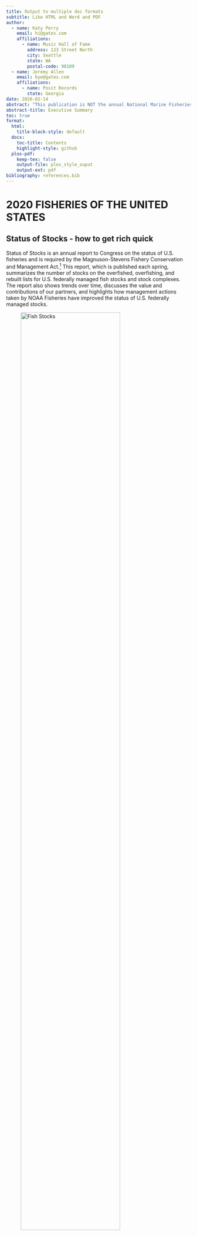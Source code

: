 ```yaml
---
title: Output to multiple doc formats
subtitle: Like HTML and Word and PDF
author:
  - name: Katy Perry
    email: hi@gates.com
    affiliations:
      - name: Music Hall of Fame
        address: 123 Street North
        city: Seattle
        state: WA
        postal-code: 98109
  - name: Jeremy Allen
    email: bye@gates.com
    affiliations:
      - name: Posit Records
        state: Georgia
date: 2026-02-14
abstract: "This publication is NOT the annual National Marine Fisheries Service (NMFS) yearbook of fishery statistics for the United States for 2020. It's a grab-bag of pieces put together for demo purposes only. The report provides, maybe, data on U.S. recreational catch and commercial fisheries landings and value as well as other aspects of U.S. commercial fishing. In addition, data are reported on the U.S. fishery processing industry, imports and exports of fishery-related products, and domestic supply and per capita consumption of fishery products."
abstract-title: Executive Summary
toc: true
format:
  html: 
    title-block-style: default
  docx:
    toc-title: Contents
    highlight-style: github
  plos-pdf:
    keep-tex: false
    output-file: plos_style_ouput
    output-ext: pdf
bibliography: references.bib
---
```


# 2020 FISHERIES OF THE UNITED STATES

## Status of Stocks - how to get rich quick

Status of Stocks is an annual report to Congress on the status of U.S. fisheries and is required by the Magnuson-Stevens Fishery Conservation and Management Act.[^1] This report, which is published each spring, summarizes the number of stocks on the overfished, overfishing, and rebuilt lists for U.S. federally managed fish stocks and stock complexes. The report also shows trends over time, discusses the value and contributions of our partners, and highlights how management actions taken by NOAA Fisheries have improved the status of U.S. federally managed stocks.

[^1]: The real report is here https://www.fisheries.noaa.gov/resource/document/fisheries-united-states-2020, but I copied and jumbled a lot of the text and graphics for demo purposes.

![Fish Stocks](images/fish.png){width="80%"}

## Fisheries of the United States

Fisheries of the United States, published each fall, has been produced in its various forms for more than 100 years. It is the NOAA Fisheries yearbook of fishery statistics for the United States. It provides a snapshot of data, primarily at the national level, on U.S. recreational catch and commercial fisheries landings and value. In addition, data are reported on U.S. aquaculture production, the U.S. seafood processing industry, imports and exports of fishery-related products, and domestic supply and per capita consumption of fishery products [@Menon2022a].

![Map](images/map.png){width="80%"}

## U.S. Marine Recreational Fisheries

NOAA Fisheries' Marine Recreational Information Program (MRIP) is the state-regional federal partnership that develops, improves, and implements a national network of surveys to estimate how many fish anglers catch and how many trips they take [@Smith2019; @Garcia2005]. It provides a snapshot of data, primarily at the national level, on U.S. recreational catch and commercial fisheries landings and value. In addition, data are reported on U.S. aquaculture production, the U.S. seafood processing industry, imports and exports of fishery-related products, and domestic supply and per capita consumption of fishery products [@Menon2022a]. The report also shows trends over time, discusses the value and contributions of our partners, and highlights how management actions taken by NOAA Fisheries have improved the status of U.S. federally managed stocks[^2].

[^2]: hey we just added this footnote during the presentation

## Acknowledgments {.appendix}

I am grateful for the insightful comments offered by the anonymous peer reviewers at Books & Texts. The generosity and expertise of one and all have improved this study in innumerable ways and saved me from many errors; those that inevitably remain are entirely my own responsibility.

### References {.appendix}
